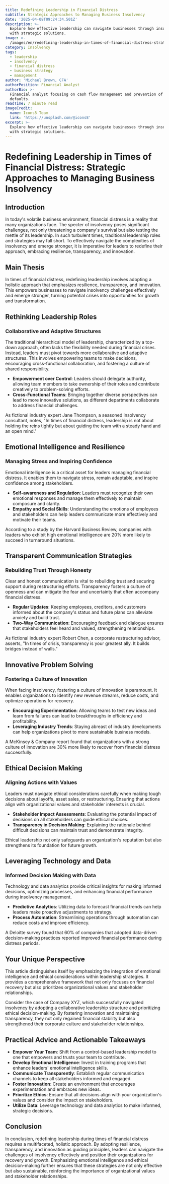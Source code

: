 ```yaml
---
title: Redefining Leadership in Financial Distress
subtitle: Strategic Approaches to Managing Business Insolvency
date: '2025-04-08T09:24:34.501Z'
description: >-
  Explore how effective leadership can navigate businesses through insolvency
  with strategic solutions.
image: >-
  /images/en/redefining-leadership-in-times-of-financial-distress-strategic-approaches-to-managing-business-insolvency-1744017874192.jpg
category: Insolvency
tags:
  - leadership
  - insolvency
  - financial distress
  - business strategy
  - management
author: 'Michael Brown, CFA'
authorPosition: Financial Analyst
authorBio: >-
  Financial analyst focusing on cash flow management and prevention of payment
  defaults.
readTime: 7 minute read
imageCredit:
  name: Icons8 Team
  link: 'https://unsplash.com/@icons8'
excerpt: >-
  Explore how effective leadership can navigate businesses through insolvency
  with strategic solutions.
---
```

# Redefining Leadership in Times of Financial Distress: Strategic Approaches to Managing Business Insolvency

## Introduction

In today's volatile business environment, financial distress is a reality that many organizations face. The specter of insolvency poses significant challenges, not only threatening a company's survival but also testing the mettle of its leadership. In such turbulent times, traditional leadership roles and strategies may fall short. To effectively navigate the complexities of insolvency and emerge stronger, it is imperative for leaders to redefine their approach, embracing resilience, transparency, and innovation.

## Main Thesis

In times of financial distress, redefining leadership involves adopting a holistic approach that emphasizes resilience, transparency, and innovation. This empowers businesses to navigate insolvency challenges effectively and emerge stronger, turning potential crises into opportunities for growth and transformation.

## Rethinking Leadership Roles

### Collaborative and Adaptive Structures

The traditional hierarchical model of leadership, characterized by a top-down approach, often lacks the flexibility needed during financial crises. Instead, leaders must pivot towards more collaborative and adaptive structures. This involves empowering teams to make decisions, encouraging cross-functional collaboration, and fostering a culture of shared responsibility.

- **Empowerment over Control**: Leaders should delegate authority, allowing team members to take ownership of their roles and contribute creatively to problem-solving efforts.
- **Cross-Functional Teams**: Bringing together diverse perspectives can lead to more innovative solutions, as different departments collaborate to address financial challenges.

As fictional industry expert Jane Thompson, a seasoned insolvency consultant, notes, "In times of financial distress, leadership is not about holding the reins tightly but about guiding the team with a steady hand and an open mind."

## Emotional Intelligence and Resilience

### Managing Stress and Inspiring Confidence

Emotional intelligence is a critical asset for leaders managing financial distress. It enables them to navigate stress, remain adaptable, and inspire confidence among stakeholders.

- **Self-awareness and Regulation**: Leaders must recognize their own emotional responses and manage them effectively to maintain composure and clarity.
- **Empathy and Social Skills**: Understanding the emotions of employees and stakeholders can help leaders communicate more effectively and motivate their teams.

According to a study by the Harvard Business Review, companies with leaders who exhibit high emotional intelligence are 20% more likely to succeed in turnaround situations.

## Transparent Communication Strategies

### Rebuilding Trust Through Honesty

Clear and honest communication is vital to rebuilding trust and securing support during restructuring efforts. Transparency fosters a culture of openness and can mitigate the fear and uncertainty that often accompany financial distress.

- **Regular Updates**: Keeping employees, creditors, and customers informed about the company's status and future plans can alleviate anxiety and build trust.
- **Two-Way Communication**: Encouraging feedback and dialogue ensures that stakeholders feel heard and valued, strengthening relationships.

As fictional industry expert Robert Chen, a corporate restructuring advisor, asserts, "In times of crisis, transparency is your greatest ally. It builds bridges instead of walls."

## Innovative Problem Solving

### Fostering a Culture of Innovation

When facing insolvency, fostering a culture of innovation is paramount. It enables organizations to identify new revenue streams, reduce costs, and optimize operations for recovery.

- **Encouraging Experimentation**: Allowing teams to test new ideas and learn from failures can lead to breakthroughs in efficiency and profitability.
- **Leveraging Industry Trends**: Staying abreast of industry developments can help organizations pivot to more sustainable business models.

A McKinsey & Company report found that organizations with a strong culture of innovation are 30% more likely to recover from financial distress successfully.

## Ethical Decision Making

### Aligning Actions with Values

Leaders must navigate ethical considerations carefully when making tough decisions about layoffs, asset sales, or restructuring. Ensuring that actions align with organizational values and stakeholder interests is crucial.

- **Stakeholder Impact Assessments**: Evaluating the potential impact of decisions on all stakeholders can guide ethical choices.
- **Transparency in Decision Making**: Explaining the rationale behind difficult decisions can maintain trust and demonstrate integrity.

Ethical leadership not only safeguards an organization's reputation but also strengthens its foundation for future growth.

## Leveraging Technology and Data

### Informed Decision Making with Data

Technology and data analytics provide critical insights for making informed decisions, optimizing processes, and enhancing financial performance during insolvency management.

- **Predictive Analytics**: Utilizing data to forecast financial trends can help leaders make proactive adjustments to strategy.
- **Process Automation**: Streamlining operations through automation can reduce costs and improve efficiency.

A Deloitte survey found that 60% of companies that adopted data-driven decision-making practices reported improved financial performance during distress periods.

## Your Unique Perspective

This article distinguishes itself by emphasizing the integration of emotional intelligence and ethical considerations within leadership strategies. It provides a comprehensive framework that not only focuses on financial recovery but also prioritizes organizational values and stakeholder relationships.

Consider the case of Company XYZ, which successfully navigated insolvency by adopting a collaborative leadership structure and prioritizing ethical decision-making. By fostering innovation and maintaining transparency, they not only regained financial stability but also strengthened their corporate culture and stakeholder relationships.

## Practical Advice and Actionable Takeaways

- **Empower Your Team**: Shift from a control-based leadership model to one that empowers and trusts your team to contribute.
- **Develop Emotional Intelligence**: Invest in training programs that enhance leaders' emotional intelligence skills.
- **Communicate Transparently**: Establish regular communication channels to keep all stakeholders informed and engaged.
- **Foster Innovation**: Create an environment that encourages experimentation and embraces new ideas.
- **Prioritize Ethics**: Ensure that all decisions align with your organization's values and consider the impact on stakeholders.
- **Utilize Data**: Leverage technology and data analytics to make informed, strategic decisions.

## Conclusion

In conclusion, redefining leadership during times of financial distress requires a multifaceted, holistic approach. By adopting resilience, transparency, and innovation as guiding principles, leaders can navigate the challenges of insolvency effectively and position their organizations for recovery and growth. Emphasizing emotional intelligence and ethical decision-making further ensures that these strategies are not only effective but also sustainable, reinforcing the importance of organizational values and stakeholder relationships.
